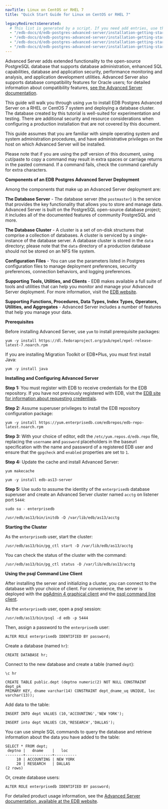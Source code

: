 ```yaml
---
navTitle: Linux on CentOS or RHEL 7
title: "Quick Start Guide for Linux on CentOS or RHEL 7"

legacyRedirectsGenerated:
  # This list is generated by a script. If you need add entries, use the `legacyRedirects` key.
  - "/edb-docs/d/edb-postgres-advanced-server/installation-getting-started/quick-start-guide-for-linux-on-centos-or-rhel-7/13/index.html"
  - "/edb-docs/d/edb-postgres-advanced-server/installation-getting-started/quick-start-guide-for-linux-on-centos-or-rhel-7/latest/index.html"
  - "/edb-docs/d/edb-postgres-advanced-server/installation-getting-started/quick-start-guide-for-linux-on-centos-or-rhel-7/13/genindex.html"
  - "/edb-docs/d/edb-postgres-advanced-server/installation-getting-started/quick-start-guide-for-linux-on-centos-or-rhel-7/latest/genindex.html"
---
```


Advanced Server adds extended functionality to the open-source PostgreSQL database that supports database administration, enhanced SQL capabilities, database and application security, performance monitoring and analysis, and application development utilities. Advanced Server also supports database compatibility features for Oracle users; for detailed information about compatibility features, [see the Advanced Server documentation](/epas/latest/).

This guide will walk you through using `yum` to install EDB Postgres Advanced Server on a RHEL or CentOS 7 system and deploying a database cluster. The database created by this tutorial is well-suited for experimentation and testing. There are additional security and resource considerations when configuring a production installation that are not covered by this document.

This guide assumes that you are familiar with simple operating system and system administration procedures, and have administrative privileges on the host on which Advanced Server will be installed.

Please note that if you are using the pdf version of this document, using cut/paste to copy a command may result in extra spaces or carriage returns in the pasted command. If a command fails, check the command carefully for extra characters.

**Components of an EDB Postgres Advanced Server Deployment**

Among the components that make up an Advanced Server deployment are:

**The Database Server** - The database server (the `postmaster`) is the service that provides the key functionality that allows you to store and manage data. Advanced Server is built on the PostgreSQL open-source database project; it includes all of the documented features of community PostgreSQL and more.

**The Database Cluster** - A cluster is a set of on-disk structures that comprise a collection of databases. A cluster is serviced by a single-instance of the database server. A database cluster is stored in the `data` directory; please note that the `data` directory of a production database should not be stored on an NFS file system.

**Configuration Files** - You can use the parameters listed in Postgres configuration files to manage deployment preferences, security preferences, connection behaviors, and logging preferences.

**Supporting Tools, Utilities, and Clients** - EDB makes available a full suite of tools and utilities that can help you monitor and manage your Advanced Server deployment. For more information, visit the [EDB website](https://www.enterprisedb.com/).

**Supporting Functions, Procedures, Data Types, Index Types, Operators, Utilities, and Aggregates** - Advanced Server includes a number of features that help you manage your data.

**Prerequisites**

Before installing Advanced Server, use `yum` to install prerequisite packages:

```text
yum -y install https://dl.fedoraproject.org/pub/epel/epel-release-latest-7.noarch.rpm
```

If you are installing Migration Toolkit or EDB\*Plus, you must first install Java:

```text
yum -y install java
```

**Installing and Configuring Advanced Server**

**Step 1:** You must register with EDB to receive credentials for the EDB repository. If you have not previously registered with EDB, visit the [EDB site for information about requesting credentials](https://www.enterprisedb.com/repository-access).

**Step 2:** Assume superuser privileges to install the EDB repository configuration package:

```text
yum -y install https://yum.enterprisedb.com/edbrepos/edb-repo-latest.noarch.rpm
```

**Step 3:** With your choice of editor, edit the `/etc/yum.repos.d/edb.repo` file, replacing the `username` and `password` placeholders in the baseurl specification with the name and password of a registered EDB user and ensure that the `gpgcheck` and `enabled` properties are set to `1`.

**Step 4:** Update the cache and install Advanced Server:

```text
yum makecache

yum -y install edb-as13-server
```

**Step 5:** Use sudo to assume the identity of the `enterprisedb` database superuser and create an Advanced Server cluster named `acctg` on listener port `5444`:

```text
sudo su - enterprisedb

/usr/edb/as13/bin/initdb -D /var/lib/edb/as13/acctg
```

**Starting the Cluster**

As the `enterprisedb` user, start the cluster:

```text
/usr/edb/as13/bin/pg_ctl start -D /var/lib/edb/as13/acctg
```

You can check the status of the cluster with the command:

```text
/usr/edb/as13/bin/pg_ctl status -D /var/lib/edb/as13/acctg
```

**Using the psql Command Line Client**

After installing the server and initializing a cluster, you can connect to the database with your choice of client. For convenience, the server is deployed with the [pgAdmin 4 graphical client](https://www.pgadmin.org/docs/) and the [psql command line client](https://www.postgresql.org/docs/current/app-psql.html).

As the `enterprisedb` user, open a psql session:

```text
/usr/edb/as13/bin/psql -d edb -p 5444
```

Then, assign a password to the `enterprisedb` user:

```text
ALTER ROLE enterprisedb IDENTIFIED BY password;
```

Create a database (named `hr`):

```text
CREATE DATABASE hr;
```

Connect to the new database and create a table (named `dept`):

```text
\c hr

CREATE TABLE public.dept (deptno numeric(2) NOT NULL CONSTRAINT dept_pk
PRIMARY KEY, dname varchar(14) CONSTRAINT dept_dname_uq UNIQUE, loc
varchar(13));
```

Add data to the table:

```text
INSERT INTO dept VALUES (10,'ACCOUNTING','NEW YORK');

INSERT into dept VALUES (20,'RESEARCH','DALLAS');
```

You can use simple SQL commands to query the database and retrieve information about the data you have added to the table:

```text
SELECT * FROM dept;
 deptno |   dname    |   loc
--------+------------+----------
     10 | ACCOUNTING | NEW YORK
     20 | RESEARCH   | DALLAS
(2 rows)
```

Or, create database users:

```text
ALTER ROLE enterprisedb IDENTIFIED BY password;
```

For detailed product usage information, see the [Advanced Server documentation, available at the EDB website](/epas/latest/).
